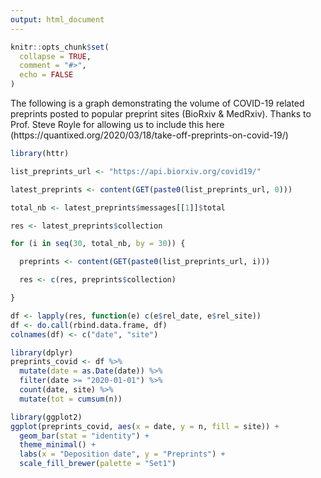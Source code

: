 ```yaml
---
output: html_document
---
```


```r
knitr::opts_chunk$set(
  collapse = TRUE,
  comment = "#>",
  echo = FALSE
)
```

The following is a graph demonstrating the volume of COVID-19 related preprints posted to popular preprint sites (BioRxiv & MedRxiv). Thanks to Prof. Steve Royle for allowing us to include this here (https://quantixed.org/2020/03/18/take-off-preprints-on-covid-19/)

```r
library(httr)

list_preprints_url <- "https://api.biorxiv.org/covid19/"

latest_preprints <- content(GET(paste0(list_preprints_url, 0)))

total_nb <- latest_preprints$messages[[1]]$total

res <- latest_preprints$collection

for (i in seq(30, total_nb, by = 30)) {

  preprints <- content(GET(paste0(list_preprints_url, i)))

  res <- c(res, preprints$collection)

}

df <- lapply(res, function(e) c(e$rel_date, e$rel_site))
df <- do.call(rbind.data.frame, df)
colnames(df) <- c("date", "site")

library(dplyr)
preprints_covid <- df %>%
  mutate(date = as.Date(date)) %>%
  filter(date >= "2020-01-01") %>%
  count(date, site) %>%
  mutate(tot = cumsum(n))
```

```r
library(ggplot2)
ggplot(preprints_covid, aes(x = date, y = n, fill = site)) +
  geom_bar(stat = "identity") +
  theme_minimal() +
  labs(x = "Deposition date", y = "Preprints") +
  scale_fill_brewer(palette = "Set1")
```

